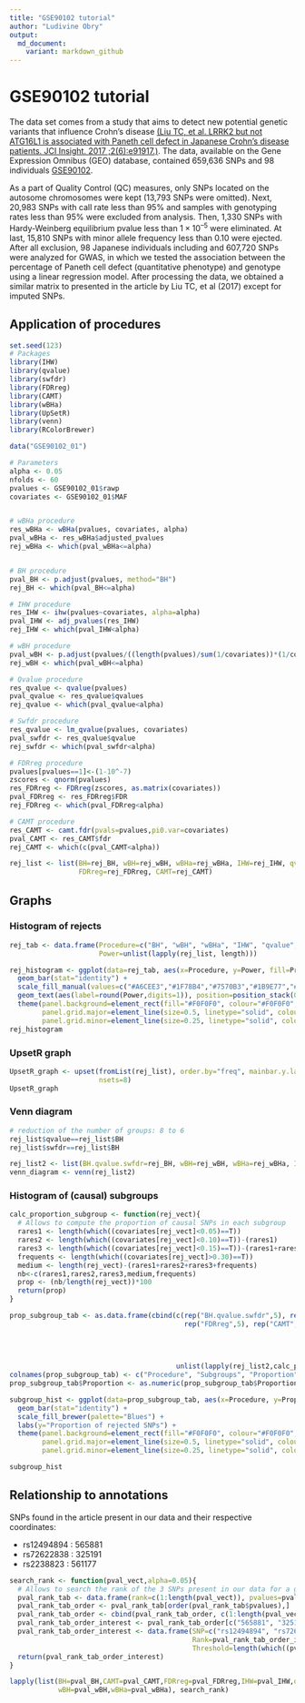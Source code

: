 ```yaml
---
title: "GSE90102 tutorial"
author: "Ludivine Obry"
output:
  md_document:
    variant: markdown_github
---
```


# GSE90102 tutorial

The data set comes from a study that aims to detect new potential genetic variants that influence Crohn's disease 
[(Liu TC, et al. LRRK2 but not ATG16L1 is associated with Paneth cell defect in Japanese Crohn's disease patients. JCI Insight. 2017 ;2(6):e91917.)](https://insight.jci.org/articles/view/91917). The data, available on the Gene Expression Omnibus (GEO) database, contained 659,636 SNPs and 98 individuals [GSE90102](https://www.ncbi.nlm.nih.gov/geo/query/acc.cgi?acc=GSE90102). 


As a part of Quality Control (QC) measures, only SNPs located on the autosome chromosomes were kept (13,793  SNPs were omitted). Next, 20,983 SNPs with call rate less than 95% and samples with genotyping rates less than 95% were excluded from analysis. Then, 1,330 SNPs with Hardy-Weinberg equilibrium pvalue less than $1 \times 10^{–5}$ were eliminated. At last, 15,810 SNPs with minor allele frequency less than 0.10 were ejected. After all exclusion, 98 Japanese individuals including and 607,720 SNPs were analyzed for GWAS, in which we tested the association between the percentage of Paneth cell defect (quantitative phenotype) and genotype using a linear regression model. After processing the data, we obtained a similar matrix to presented in the article by Liu TC, et al (2017) except for imputed SNPs.

## Application of procedures

```r
set.seed(123)
# Packages
library(IHW)
library(qvalue)
library(swfdr)
library(FDRreg)
library(CAMT)
library(wBHa)
library(UpSetR)
library(venn)
library(RColorBrewer)
```


```r
data("GSE90102_01")

# Parameters
alpha <- 0.05
nfolds <- 60
pvalues <- GSE90102_01$rawp
covariates <- GSE90102_01$MAF


# wBHa procedure
res_wBHa <- wBHa(pvalues, covariates, alpha)
pval_wBHa <- res_wBHa$adjusted_pvalues
rej_wBHa <- which(pval_wBHa<=alpha)


# BH procedure 
pval_BH <- p.adjust(pvalues, method="BH")
rej_BH <- which(pval_BH<=alpha)

# IHW procedure
res_IHW <- ihw(pvalues~covariates, alpha=alpha)
pval_IHW <- adj_pvalues(res_IHW)
rej_IHW <- which(pval_IHW<alpha)

# wBH procedure
pval_wBH <- p.adjust(pvalues/((length(pvalues)/sum(1/covariates))*(1/covariates)), method="BH")
rej_wBH <- which(pval_wBH<=alpha)

# Qvalue procedure
res_qvalue <- qvalue(pvalues)
pval_qvalue <- res_qvalue$qvalues
rej_qvalue <- which(pval_qvalue<alpha)

# Swfdr procedure
res_qvalue <- lm_qvalue(pvalues, covariates)
pval_swfdr <- res_qvalue$qvalue
rej_swfdr <- which(pval_swfdr<alpha)

# FDRreg procedure
pvalues[pvalues==1]<-(1-10^-7)
zscores <- qnorm(pvalues)
res_FDRreg <- FDRreg(zscores, as.matrix(covariates))
pval_FDRreg <- res_FDRreg$FDR
rej_FDRreg <- which(pval_FDRreg<alpha)

# CAMT procedure
res_CAMT <- camt.fdr(pvals=pvalues,pi0.var=covariates)
pval_CAMT <- res_CAMT$fdr
rej_CAMT <- which(c(pval_CAMT<alpha))

rej_list <- list(BH=rej_BH, wBH=rej_wBH, wBHa=rej_wBHa, IHW=rej_IHW, qvalue=rej_qvalue, swfdr=rej_swfdr, 
                 FDRreg=rej_FDRreg, CAMT=rej_CAMT)
```

## Graphs

### Histogram of rejects
```r
rej_tab <- data.frame(Procedure=c("BH", "wBH", "wBHa", "IHW", "qvalue", "swfdr", "FDRreg", "CAMT"), 
                      Power=unlist(lapply(rej_list, length)))

rej_histogram <- ggplot(data=rej_tab, aes(x=Procedure, y=Power, fill=Procedure)) + 
  geom_bar(stat="identity") + 
  scale_fill_manual(values=c("#A6CEE3","#1F78B4","#7570B3","#1B9E77","#DADAEB","#D9D9D9","#E69F00","#E31A1C")) + 
  geom_text(aes(label=round(Power,digits=1)), position=position_stack(0.5), color="white", fontface=c("bold")) + 
  theme(panel.background=element_rect(fill="#F0F0F0", colour="#F0F0F0", size=0.5, linetype="solid"), 
        panel.grid.major=element_line(size=0.5, linetype="solid", colour="white"), 
        panel.grid.minor=element_line(size=0.25, linetype="solid", colour="white"))
rej_histogram
```

### UpsetR graph
```r
UpsetR_graph <- upset(fromList(rej_list), order.by="freq", mainbar.y.label="SNP", sets.x.label="Nb of rejections", 
                      nsets=8)
UpsetR_graph
```

### Venn diagram
```r
# reduction of the number of groups: 8 to 6
rej_list$qvalue==rej_list$BH
rej_list$swfdr==rej_list$BH
```


```r
rej_list2 <- list(BH.qvalue.swfdr=rej_BH, wBH=rej_wBH, wBHa=rej_wBHa, IHW=rej_IHW, FDRreg=rej_FDRreg, CAMT=rej_CAMT)
venn_diagram <- venn(rej_list2)
```

### Histogram of (causal) subgroups 
```r
calc_proportion_subgroup <- function(rej_vect){
  # Allows to compute the proportion of causal SNPs in each subgroup
  rares1 <- length(which((covariates[rej_vect]<0.05)==T))
  rares2 <- length(which((covariates[rej_vect]<0.10)==T))-(rares1)
  rares3 <- length(which((covariates[rej_vect]<0.15)==T))-(rares1+rares2)
  frequents <- length(which((covariates[rej_vect]>0.30)==T))
  medium <- length(rej_vect)-(rares1+rares2+rares3+frequents)
  nb<-c(rares1,rares2,rares3,medium,frequents)
  prop <- (nb/length(rej_vect))*100
  return(prop)
}

prop_subgroup_tab <- as.data.frame(cbind(c(rep("BH.qvalue.swfdr",5), rep("wBH",5), rep("wBHa",5), rep("IHW",5),
                                           rep("FDRreg",5), rep("CAMT",5)),c("5.Rare (MAF<0.05)", 
                                                                             "4.Rare (0.05<MAF<0.1)",
                                                                             "3.Rare (0.1<MAF<0.15)", 
                                                                             "2.Medium (0.15<MAF<0.3)", 
                                                                             "1.Frequent (0.3<MAF)"), 
                                         unlist(lapply(rej_list2,calc_proportion_subgroup))))
colnames(prop_subgroup_tab) <- c("Procedure", "Subgroups", "Proportion")
prop_subgroup_tab$Proportion <- as.numeric(prop_subgroup_tab$Proportion)

subgroup_hist <- ggplot(data=prop_subgroup_tab, aes(x=Procedure, y=Proportion, fill=Subgroups)) +
  geom_bar(stat="identity") + 
  scale_fill_brewer(palette="Blues") +
  labs(y="Proportion of rejected SNPs") +
  theme(panel.background=element_rect(fill="#F0F0F0", colour="#F0F0F0", size=0.5, linetype="solid"), 
        panel.grid.major=element_line(size=0.5, linetype="solid", colour="white"), 
        panel.grid.minor=element_line(size=0.25, linetype="solid", colour="white"))

subgroup_hist
```


## Relationship to annotations 

SNPs found in the article present in our data and their respective coordinates: 

* rs12494894 : 565881
* rs72622838 : 325191
* rs2238823 : 561177

```r
search_rank <- function(pval_vect,alpha=0.05){
  # Allows to search the rank of the 3 SNPs present in our data for a given procedure
  pval_rank_tab <- data.frame(rank=c(1:length(pval_vect)), pvalues=pval_vect)
  pval_rank_tab_order <- pval_rank_tab[order(pval_rank_tab$pvalues),]
  pval_rank_tab_order <- cbind(pval_rank_tab_order, c(1:length(pval_vect)))
  pval_rank_tab_order_interest <- pval_rank_tab_order[c("565881", "325191", "561177"),] 
  pval_rank_tab_order_interest <- data.frame(SNP=c("rs12494894", "rs72622838", "rs2238823"), 
                                             Rank=pval_rank_tab_order_interest[,3], 
                                             Threshold=length(which((pval_vect<alpha))))
  return(pval_rank_tab_order_interest)
}

lapply(list(BH=pval_BH,CAMT=pval_CAMT,FDRreg=pval_FDRreg,IHW=pval_IHW,qvalue=pval_qvalue,swfdr=pval_swfdr,
            wBH=pval_wBH,wBHa=pval_wBHa), search_rank)
```




